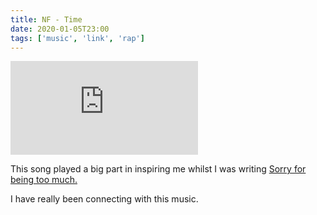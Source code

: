 ```yaml
---
title: NF - Time
date: 2020-01-05T23:00
tags: ['music', 'link', 'rap']
---
```


<Embed
  src="https://www.youtube.com/embed/E1ZVSFfCk9g"
/>

This song played a big part in inspiring me whilst I was writing [Sorry for being too much.](/sorry-for-being-too-much)

I have really been connecting with this music.